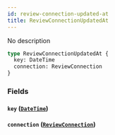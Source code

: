```yaml
---
id: review-connection-updated-at
title: ReviewConnectionUpdatedAt
---
```


No description

```graphql
type ReviewConnectionUpdatedAt {
  key: DateTime
  connection: ReviewConnection
}
```

### Fields

#### `key` ([`DateTime`](/v1/scalars/date-time))

#### `connection` ([`ReviewConnection`](/v1/objects/review-connection))
